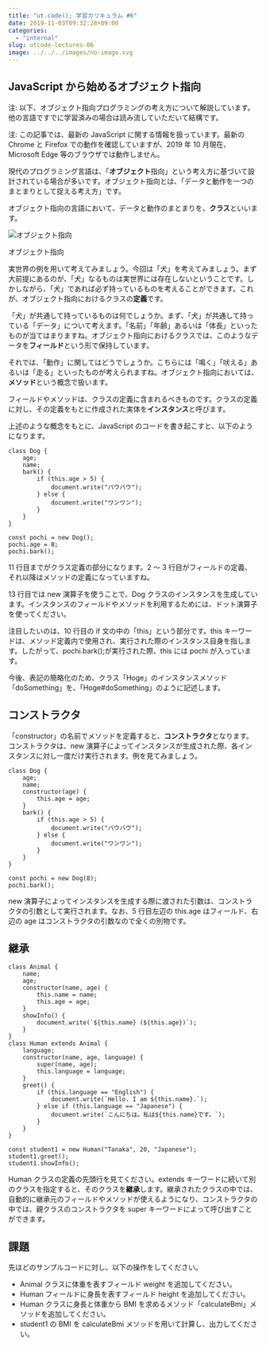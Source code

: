 ```yaml
---
title: "ut.code(); 学習カリキュラム #6"
date: 2019-11-03T09:32:28+09:00
categories:
  - "internal"
slug: utcode-lectures-06
image: ../../../images/no-image.svg
---
```


## JavaScript から始めるオブジェクト指向

注: 以下、オブジェクト指向プログラミングの考え方について解説しています。他の言語ですでに学習済みの場合は読み流していただいて結構です。

注: この記事では、最新の JavaScript に関する情報を扱っています。最新の Chrome と Firefox での動作を確認していますが、2019 年 10 月現在、Microsoft Edge 等のブラウザでは動作しません。

現代のプログラミング言語は、「**オブジェクト**指向」という考え方に基づいて設計されている場合が多いです。オブジェクト指向とは、「データと動作を一つのまとまりとして捉える考え方」です。

オブジェクト指向の言語において、データと動作のまとまりを、**クラス**といいます。

![オブジェクト指向](./object-oriented.png)

オブジェクト指向

実世界の例を用いて考えてみましょう。今回は「犬」を考えてみましょう。まず大前提にあるのが、「犬」なるものは実世界には存在しないということです。しかしながら、「犬」であれば必ず持っているものを考えることができます。これが、オブジェクト指向におけるクラスの**定義**です。

「犬」が共通して持っているものは何でしょうか。まず、「犬」が共通して持っている「データ」について考えます。「名前」「年齢」あるいは「体長」といったものが当てはまりますね。オブジェクト指向におけるクラスでは、このようなデータを**フィールド**という形で保持しています。

それでは、「動作」に関してはどうでしょうか。こちらには「鳴く」「吠える」あるいは「走る」といったものが考えられますね。オブジェクト指向においては、**メソッド**という概念で扱います。

フィールドやメソッドは、クラスの定義に含まれるべきものです。クラスの定義に対し、その定義をもとに作成された実体を**インスタンス**と呼びます。

上述のような概念をもとに、JavaScript のコードを書き起こすと、以下のようになります。

```
class Dog {
    age;
    name;
    bark() {
        if (this.age > 5) {
            document.write("バウバウ");
        } else {
            document.write("ワンワン");
        }
    }
}

const pochi = new Dog();
pochi.age = 8;
pochi.bark();
```

11 行目までがクラス定義の部分になります。2 ～ 3 行目がフィールドの定義、それ以降はメソッドの定義になっていますね。

13 行目では new 演算子を使うことで、Dog クラスのインスタンスを生成しています。インスタンスのフィールドやメソッドを利用するためには、ドット演算子を使ってください。

注目したいのは、10 行目の if 文の中の「this」という部分です。this キーワードは、メソッド定義内で使用され、実行された際のインスタンス自身を指します。したがって、pochi.bark();が実行された際、this には pochi が入っています。

今後、表記の簡略化のため、クラス「Hoge」のインスタンスメソッド「doSomething」を、「Hoge#doSomething」のように記述します。

## コンストラクタ

「constructor」の名前でメソッドを定義すると、**コンストラクタ**となります。コンストラクタは、new 演算子によってインスタンスが生成された際、各インスタンスに対し一度だけ実行されます。例を見てみましょう。

```
class Dog {
    age;
    name;
    constructor(age) {
        this.age = age;
    }
    bark() {
        if (this.age > 5) {
            document.write("バウバウ");
        } else {
            document.write("ワンワン");
        }
    }
}

const pochi = new Dog(8);
pochi.bark();
```

new 演算子によってインスタンスを生成する際に渡された引数は、コンストラクタの引数として実行されます。なお、5 行目左辺の this.age はフィールド、右辺の age はコンストラクタの引数なので全くの別物です。

## 継承

```
class Animal {
    name;
    age;
    constructor(name, age) {
        this.name = name;
        this.age = age;
    }
    showInfo() {
        document.write(`${this.name} (${this.age})`);
    }
}
class Human extends Animal {
    language;
    constructor(name, age, language) {
        super(name, age);
        this.language = language;
    }
    greet() {
        if (this.language == "English") {
            document.write(`Hello. I am ${this.name}.`);
        } else if (this.language == "Japanese") {
            document.write(`こんにちは。私は${this.name}です。`);
        }
    }
}

const student1 = new Human("Tanaka", 20, "Japanese");
student1.greet();
student1.showInfo();
```

Human クラスの定義の先頭行を見てください。extends キーワードに続いて別のクラスを指定すると、そのクラスを**継承**します。継承されたクラスの中では、自動的に継承元のフィールドやメソッドが使えるようになり、コンストラクタの中では、親クラスのコンストラクタを super キーワードによって呼び出すことができます。

## 課題

先ほどのサンプルコードに対し、以下の操作をしてください。

- Animal クラスに体重を表すフィールド weight を追加してください。
- Human フィールドに身長を表すフィールド height を追加してください。
- Human クラスに身長と体重から BMI を求めるメソッド「calculateBmi」メソッドを追加してください。
- student1 の BMI を calculateBmi メソッドを用いて計算し、出力してください。
